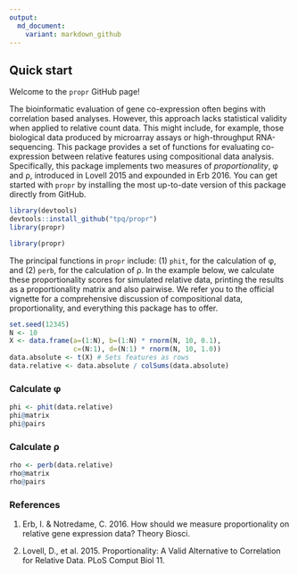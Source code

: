 ```yaml
---
output:
  md_document:
    variant: markdown_github
---
```


<!-- README.md is generated from README.Rmd. Please edit that file -->

## Quick start

Welcome to the `propr` GitHub page!

The bioinformatic evaluation of gene co-expression often begins with correlation based analyses. However, this approach lacks statistical validity when applied to relative count data. This might include, for example, those biological data produced by microarray assays or high-throughput RNA-sequencing. This package provides a set of functions for evaluating co-expression between relative features using compositional data analysis. Specifically, this package implements two measures of *proportionality*, &phi; and &rho;, introduced in Lovell 2015 and expounded in Erb 2016. You can get started with `propr` by installing the most up-to-date version of this package directly from GitHub.

```r
library(devtools)
devtools::install_github("tpq/propr")
library(propr)
```

```r
library(propr)
```

The principal functions in `propr` include: (1) `phit`, for the calculation of &phi;, and (2) `perb`, for the calculation of &rho;. In the example below, we calculate these proportionality scores for simulated relative data, printing the results as a proportionality matrix and also pairwise. We refer you to the official vignette for a comprehensive discussion of compositional data, proportionality, and everything this package has to offer.

```r
set.seed(12345)
N <- 10
X <- data.frame(a=(1:N), b=(1:N) * rnorm(N, 10, 0.1),
                c=(N:1), d=(N:1) * rnorm(N, 10, 1.0))
data.absolute <- t(X) # Sets features as rows
data.relative <- data.absolute / colSums(data.absolute)
```

### Calculate &phi;

```r
phi <- phit(data.relative)
phi@matrix
phi@pairs
```

### Calculate &rho;

```r
rho <- perb(data.relative)
rho@matrix
rho@pairs
```

### References

1. Erb, I. & Notredame, C. 2016. How should we measure proportionality on relative gene expression data? Theory Biosci.

2. Lovell, D., et al. 2015. Proportionality: A Valid Alternative to Correlation for Relative Data. PLoS Comput Biol 11.
